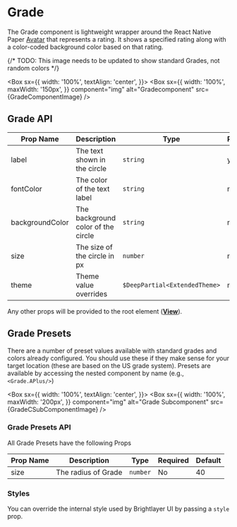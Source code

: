 
# Grade

The Grade component is lightweight wrapper around the React Native Paper [Avatar](https://callstack.github.io/react-native-paper/4.0/avatar-text.html) that represents a rating. It shows a specified rating along with a color-coded background color based on that rating.

{/* TODO: This image needs to be updated to show standard Grades, not random colors */}

<Box
  sx={{
    width: '100%',
    textAlign: 'center',
  }}>
  <Box
    sx={{
      width: '100%',
      maxWidth: '150px',
    }}
    component="img"
    alt="Gradecomponent"
    src={GradeComponentImage}
  />
</Box>

## Grade API

<Box>

| Prop Name       | Description                        | Type                          | Required | Default                  |
| --------------- | ---------------------------------- | ----------------------------- | -------- | ------------------------ |
| label           | The text shown in the circle       | `string`                      | yes      |                          |
| fontColor       | The color of the text label        | `string`                      | no       | `theme.colors.onPrimary` |
| backgroundColor | The background color of the circle | `string`                      | no       | `theme.colors.primary`   |
| size            | The size of the circle in px       | `number`                      | no       | 40                       |
| theme           | Theme value overrides              | `$DeepPartial<ExtendedTheme>` | no       |                          |

</Box>

Any other props will be provided to the root element ([**View**](https://reactnative.dev/docs/view)).

## Grade Presets

There are a number of preset values available with standard grades and colors already configured. You should use these if they make sense for your target location (these are based on the US grade system). Presets are available by accessing the nested component by name (e.g., `<Grade.APlus/>`)

<Box
  sx={{
    width: '100%',
    textAlign: 'center',
  }}>
  <Box
    sx={{
      width: '100%',
      maxWidth: '200px',
    }}
    component="img"
    alt="Grade Subcomponent"
    src={GradeCSubComponentImage}
  />
</Box>

### Grade Presets API

All Grade Presets have the following Props

<Box>

| Prop Name | Description         | Type     | Required | Default |
| --------- | ------------------- | -------- | -------- | ------- |
| size      | The radius of Grade | `number` | No       | 40      |

</Box>

### Styles

You can override the internal style used by Brightlayer UI by passing a `style` prop.
